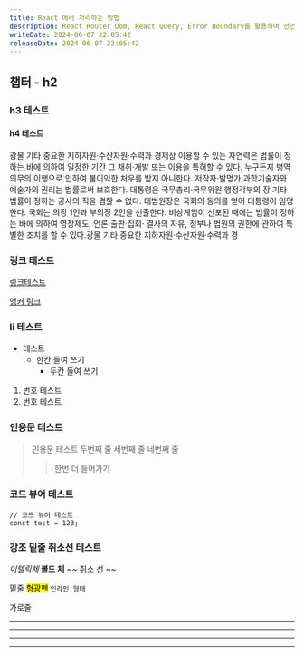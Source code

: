 ```yaml
---
title: React 에러 처리하는 방법
description: React Router Dom, React Query, Error Boundary를 활용하여 선언적으로 에러 관리하는 법에 대해 정리하였습니다.
writeDate: 2024-06-07 22:05:42
releaseDate: 2024-06-07 22:05:42
---
```


## 챕터 - h2

### h3 테스트

#### h4 테스트

광물 기타 중요한 지하자원·수산자원·수력과 경제상 이용할 수 있는 자연력은 법률이 정하는 바에 의하여 일정한 기간 그 채취·개발 또는 이용을 특허할 수 있다.
누구든지 병역의무의 이행으로 인하여 불이익한 처우를 받지 아니한다. 저작자·발명가·과학기술자와 예술가의 권리는 법률로써 보호한다. 대통령은 국무총리·국무위원·행정각부의 장 기타 법률이 정하는 공사의 직을 겸할 수 없다.
대법원장은 국회의 동의를 얻어 대통령이 임명한다. 국회는 의장 1인과 부의장 2인을 선출한다. 비상계엄이 선포된 때에는 법률이 정하는 바에 의하여 영장제도, 언론·출판·집회·
결사의 자유, 정부나 법원의 권한에 관하여 특별한 조치를 할 수 있다.광물 기타 중요한 지하자원·수산자원·수력과 경

### 링크 테스트

[링크테스트](https://dev-dive-projects.vercel.app/posts/example#챕터---h2)

[앵커 링크](#인용문-테스트)

### li 테스트

- 테스트
  - 한칸 들여 쓰기
    - 두칸 들여 쓰기

1. 번호 테스트
2. 번호 테스트

### 인용문 테스트

> 인용문 테스트
> 두번째 줄
> 세번째 줄
> 네번째 줄
>
> > 한번 더 들어가기

### 코드 뷰어 테스트

```tsx
// 코드 뷰어 테스트
const test = 123;
```

### 강조 밑줄 취소선 테스트

_이텔릭체_
**볼드 체**
~~ 취소 선 ~~

<u>밑줄</u>
<mark>형광펜</mark>
`인라인 형태`

가로줄

---

---

---

---
